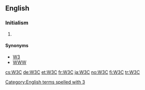 ==English==

===Initialism===
{{rfc-header|Initialism}}
{{en-initialism}}

# {{label|en|software|Internet}} {{initialism of|[[w:World Wide Web Consortium|World Wide Web Consortium]]|lang=en}}

====Synonyms====
* [[W3]]
* [[WWW]]
[[Category:English terms spelled with 3]]

[[cs:W3C]]
[[de:W3C]]
[[et:W3C]]
[[fr:W3C]]
[[ja:W3C]]
[[no:W3C]]
[[fi:W3C]]
[[tr:W3C]]